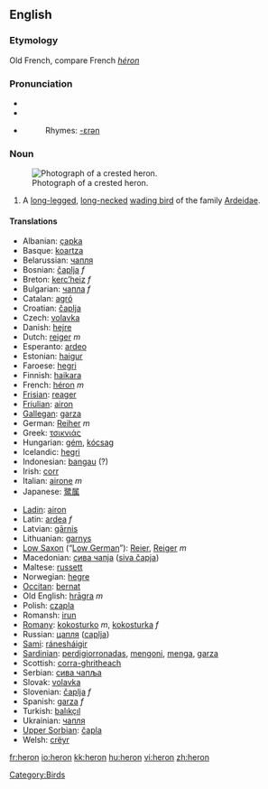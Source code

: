 ==English==

{{wikipedia}}
===Etymology===
Old French, compare French ''[[héron]]''
===Pronunciation===
*{{IPA|/ˈhɛrən/}}
*{{SAMPA|/"hEr@n/}}
*{{audio|en-us-heron.ogg|Audio (US)}}
*:Rhymes: [[Rhymes:English:-ɛrən|-ɛrən]]

===Noun===
{{en-noun}}

[[Image:Crested heron.jpg|thumb|right|Photograph of a crested heron.]]
#A [[long-legged]], [[long-necked]] [[wading bird]] of the family [[Ardeidae]].

====Translations====
{{top}}
*Albanian: [[çapka]]
*Basque: [[koartza]] 
*Belarussian: [[чапля]]
*Bosnian: [[čaplja]] ''f''
*Breton: [[kerc’heiz]] ''f''
*Bulgarian: [[чапла]] ''f''
*Catalan: [[agró]]
*Croatian: [[čaplja]]
*Czech: [[volavka]]
*Danish: [[hejre]]
*Dutch: [[reiger]] ''m''
*Esperanto: [[ardeo]]
*Estonian: [[haigur]]
*Faroese: [[hegri]]
*Finnish: [[haikara]]
*French: [[héron]] ''m''
*[[Frisian]]: [[reager]]
*[[Friulian]]: [[airon]]
*[[Gallegan]]: [[garza]]
*German: [[Reiher]] ''m''
*Greek: [[τσικνιάς]] '' ''
*Hungarian: [[gém]], [[kócsag]]
*Icelandic: [[hegri]]
*Indonesian: [[bangau]] (?)
*Irish: [[corr]]
*Italian: [[airone]] ''m''
*Japanese: [[鹭属]]
{{mid}}
*[[Ladin]]: [[airon]]
*Latin: [[ardea]] ''f''
*Latvian: [[gārnis]]
*Lithuanian: [[garnys]]
*[[Low Saxon]] (“[[Low German]]”): [[Reier]], [[Reiger]] ''m''
*Macedonian: [[сива чапjа]] ([[siva čapja]])
*Maltese: [[russett]]
*Norwegian: [[hegre]]
*[[Occitan]]: [[bernat]]
*Old English: [[hragra|hrāgra]] ''m''
*Polish: [[czapla]] '' ''
*Romansh: [[irun]]
*[[Romany]]: [[kokosturko]] ''m'', [[kokosturka]] ''f''
*Russian: [[цапля]] ([[caplja]]) '' ''
*[[Sami]]: [[ránesháigir]]
*[[Sardinian]]: [[perdigiorronadas]], [[mengoni]], [[menga]], [[garza]]
*Scottish: [[corra-ghritheach]]
*Serbian: [[сива чапља]]
*Slovak: [[volavka]]
*Slovenian: [[čaplja]] ''f''
*Spanish: [[garza]] ''f''
*Turkish: [[balıkçıl]]
*Ukrainian: [[чапля]]
*[[Upper Sorbian]]: [[čapla]]
*Welsh: [[crëyr]]
{{bottom}}

[[Category:Birds]]

[[fr:heron]]
[[io:heron]]
[[kk:heron]]
[[hu:heron]]
[[vi:heron]]
[[zh:heron]]